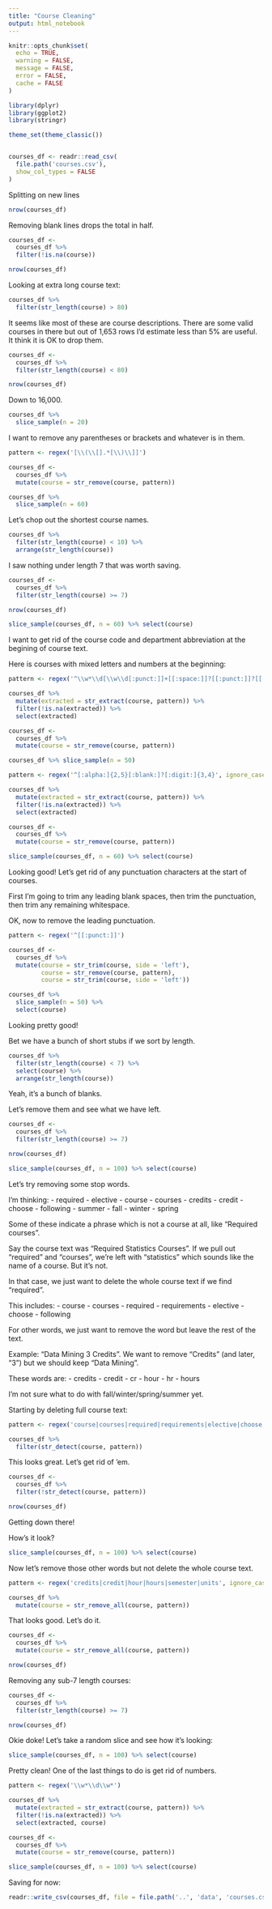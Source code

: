 ```yaml
---
title: "Course Cleaning"
output: html_notebook
---
```


```r
knitr::opts_chunk$set(
  echo = TRUE, 
  warning = FALSE,
  message = FALSE,
  error = FALSE, 
  cache = FALSE
)
```

```r
library(dplyr)
library(ggplot2)
library(stringr)

theme_set(theme_classic())


courses_df <- readr::read_csv(
  file.path('courses.csv'), 
  show_col_types = FALSE
)
```

Splitting on new lines

```r
nrow(courses_df) 
```

Removing blank lines drops the total in half.

```r
courses_df <-
  courses_df %>%
  filter(!is.na(course))
```

```r
nrow(courses_df)
```

Looking at extra long course text:

```r
courses_df %>%
  filter(str_length(course) > 80)
```

It seems like most of these are course descriptions. There are some valid courses in there but out of 1,653 rows I'd estimate less than 5% are useful. It think it is OK to drop them.

```r
courses_df <-
  courses_df %>%
  filter(str_length(course) < 80)

nrow(courses_df)
```

Down to 16,000.

```r
courses_df %>%
  slice_sample(n = 20)
```

I want to remove any parentheses or brackets and whatever is in them.

```r
pattern <- regex('[\\(\\[].*[\\)\\]]')

courses_df <-
  courses_df %>%
  mutate(course = str_remove(course, pattern))

courses_df %>%
  slice_sample(n = 60)
```
Let's chop out the shortest course names.

```r
courses_df %>%
  filter(str_length(course) < 10) %>%
  arrange(str_length(course))
```

I saw nothing under length 7 that was worth saving.

```r
courses_df <-
  courses_df %>%
  filter(str_length(course) >= 7)

nrow(courses_df)
```


```r
slice_sample(courses_df, n = 60) %>% select(course)
```

I want to get rid of the course code and department abbreviation at the begining
of course text. 

Here is courses with mixed letters and numbers at the beginning:

```r
pattern <- regex('^\\w*\\d[\\w\\d[:punct:]]+[[:space:]]?[[:punct:]]?[[:space:]]?')

courses_df %>% 
  mutate(extracted = str_extract(course, pattern)) %>%
  filter(!is.na(extracted)) %>%
  select(extracted)

```

```r
courses_df <-
  courses_df %>%
  mutate(course = str_remove(course, pattern))
```

```r
courses_df %>% slice_sample(n = 50)
```

```r
pattern <- regex('^[:alpha:]{2,5}[:blank:]?[:digit:]{3,4}', ignore_case = TRUE)

courses_df %>% 
  mutate(extracted = str_extract(course, pattern)) %>%
  filter(!is.na(extracted)) %>%
  select(extracted)
```

```r
courses_df <- 
  courses_df %>%
  mutate(course = str_remove(course, pattern))
```

```r
slice_sample(courses_df, n = 60) %>% select(course)
```

Looking good! Let's get rid of any punctuation characters at the start of 
courses.

First I'm going to trim any leading blank spaces, then trim the punctuation,
then trim any remaining whitespace.

OK, now to remove the leading punctuation.

```r
pattern <- regex('^[[:punct:]]')

courses_df <-
  courses_df %>%
  mutate(course = str_trim(course, side = 'left'),
         course = str_remove(course, pattern),
         course = str_trim(course, side = 'left'))
```

```r
courses_df %>% 
  slice_sample(n = 50) %>% 
  select(course)
```
Looking pretty good!

Bet we have a bunch of short stubs if we sort by length.

```r
courses_df %>%
  filter(str_length(course) < 7) %>%
  select(course) %>%
  arrange(str_length(course)) 
```

Yeah, it's a bunch of blanks.

Let's remove them and see what we have left.

```r
courses_df <-
  courses_df %>%
  filter(str_length(course) >= 7)

nrow(courses_df)
```

```r
slice_sample(courses_df, n = 100) %>% select(course)
```

Let's try removing some stop words.

I'm thinking:
- required
- elective
- course
- courses
- credits
- credit
- choose
- following
- summer
- fall
- winter
- spring

Some of these indicate a phrase which is not a course at all, like "Required courses".

Say the course text was "Required Statistics Courses". If we pull out "required" and
"courses", we're left with "statistics" which sounds like the name of a course. But it's not.

In that case, we just want to delete the whole course text if we find "required". 

This includes:
- course
- courses
- required
- requirements
- elective
- choose
- following

For other words, we just want to remove the word but leave the rest of the text. 

Example: "Data Mining 3 Credits". We want to remove "Credits" (and later, "3") but 
we should keep "Data Mining". 

These words are:
- credits
- credit
- cr
- hour
- hr
- hours

I'm not sure what to do with fall/winter/spring/summer yet. 

Starting by deleting full course text:

```r
pattern <- regex('course|courses|required|requirements|elective|choose|following', ignore_case = T)

courses_df %>%
  filter(str_detect(course, pattern))
```

This looks great. Let's get rid of 'em.

```r
courses_df <- 
  courses_df %>%
  filter(!str_detect(course, pattern))

nrow(courses_df)
```

Getting down there!

How's it look?

```r
slice_sample(courses_df, n = 100) %>% select(course)
```

Now let's remove those other words but not delete the whole course text.

```r
pattern <- regex('credits|credit|hour|hours|semester|units', ignore_case = T)

courses_df %>%
  mutate(course = str_remove_all(course, pattern)) 
```

That looks good. Let's do it.

```r
courses_df <-
  courses_df %>%
  mutate(course = str_remove_all(course, pattern)) 

nrow(courses_df)
```

Removing any sub-7 length courses:

```r
courses_df <-
  courses_df %>%
  filter(str_length(course) >= 7)

nrow(courses_df)
```

Okie doke! Let's take a random slice and see how it's looking:

```r
slice_sample(courses_df, n = 100) %>% select(course)
```

Pretty clean! One of the last things to do is get rid of numbers.

```r
pattern <- regex('\\w*\\d\\w*')

courses_df %>%
  mutate(extracted = str_extract(course, pattern)) %>%
  filter(!is.na(extracted)) %>%
  select(extracted, course)
```

```r
courses_df <-
  courses_df %>%
  mutate(course = str_remove(course, pattern))
```

```r
slice_sample(courses_df, n = 100) %>% select(course)
```

Saving for now:

```r
readr::write_csv(courses_df, file = file.path('..', 'data', 'courses.csv'))
```

